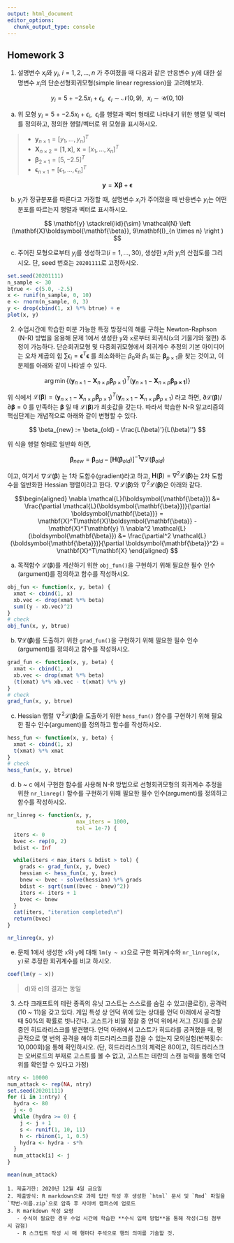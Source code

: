 ```yaml
---
output: html_document
editor_options: 
  chunk_output_type: console
---
```

## Homework 3

1. 설명변수 $x_i$와 $y_i$, $i = 1, 2, \ldots, n$ 가 주여졌을 때 다음과 같은 반응변수 $y_i$에 대한 설명변수 $x_i$의 단순선형회귀모형(simple linear regression)을 
고려해보자. 


$$
y_{i} = 5 + -2.5 x_i + \epsilon_i, ~~ \epsilon_i \sim \mathcal{N}(0, 9), ~~ x_i \sim \mathcal{U}(0, 10)
$$

a) 위 모형 $y_{i} = 5 + -2.5 x_i + \epsilon_i, ~~ \epsilon_i$를 행렬과 벡터 형태로 나타내기 위한 행렬 및 벡터를 정의하고, 정의한 행렬/벡터로 위 모형을 표시하시오. 


> - $\mathbf{y}_{n \times 1} = [y_1, \ldots, y_n]^T$
> - $\mathbf{X}_{n \times 2} = [\mathbf{1}, \mathbf{x}]$, $\mathbf{x} = [x_1, \ldots, x_n]^T$
> - $\boldsymbol{\mathbf{\beta}}_{2 \times 1} = [5, -2.5]^T$
> - $\boldsymbol{\mathbf{\epsilon}}_{n \times 1} = [\epsilon_1, \ldots, \epsilon_n]^T$



 $$
\mathbf{y} = \mathbf{X}\boldsymbol{\mathbf{\beta}} + \boldsymbol{\mathbf{\epsilon}}
 $$



b) $y_i$가 정규분포를 따른다고 가정할 때, 설명변수 $x_i$가 주어졌을 때 반응변수 $y_i$는 어떤 분포를 따르는지 행렬과 벡터로 표시하시오. 


 $$
   \mathbf{y} \stackrel{iid}{\sim} \mathcal{N} \left (\mathbf{X}\boldsymbol{\mathbf{\beta}}, 9\mathbf{I}_{n \times n} \right )
 $$




c) 주어진 모형으로부터 $y_i$를 생성하고($i=1,\ldots, 30$), 생성한 $x_i$와 $y_i$의 산점도를 그리시오. 단, seed 번호는 `20201111`로 고정하시오. 


```r
set.seed(20201111)
n_sample <- 30
btrue <- c(5.0, -2.5)
x <- runif(n_sample, 0, 10)
e <- rnorm(n_sample, 0, 3)
y <- drop(cbind(1, x) %*% btrue) + e
plot(x, y)

```



2. 수업시간에 학습한 미분 가능한 특정 방정식의 해를 구하는 Newton-Raphson (N-R) 방법을 응용해 문제 1에서 생성한 `y`와 `x`로부터 회귀식(`x`의 기울기와 절편) 추정이 가능하다. 
단순회귀모형 및 다중회귀모형에서 회귀계수 추정의 기본 아이디어는 오차 제곱의 힙 $\sum\epsilon_i = \boldsymbol{\mathbf{\epsilon}}^T\boldsymbol{\mathbf{\epsilon}}$ 를 
최소화하는 $\beta_0$와 $\beta_1$ 또는 $\boldsymbol{\mathbf{\beta}}_{p\times 1}$을 찾는 것이고, 이 문제를 아래와 같이 나타낼 수 있다. 

$$
 \arg \min \left\{ (\mathbf{y}_{n \times 1} - \mathbf{X}_{n \times p}\boldsymbol{\mathbf{\beta}}_{p \times 1})^T
 (\mathbf{y}_{n \times 1} - \mathbf{X}_{n \times p}\boldsymbol{\mathbf{\beta}_{p \times 1}}) \right \}
$$

위 식에서 $\mathcal{L}(\boldsymbol{\mathbf{\beta}}) = (\mathbf{y}_{n \times 1} - \mathbf{X}_{n \times p}\boldsymbol{\mathbf{\beta}}_{p \times 1})^T
(\mathbf{y}_{n \times 1} - \mathbf{X}_{n \times p}\boldsymbol{\mathbf{\beta}}_{p \times 1})$ 라고 하면, 
$\partial \mathcal{L}(\boldsymbol{\mathbf{\beta}})/\partial \boldsymbol{\mathbf{\beta}} = 0$ 를 만족하는 $\boldsymbol{\mathbf{\beta}}$ 일 때 
$\mathcal{L}(\boldsymbol{\mathbf{\beta}})$가 최솟값을 갖는다. 따라서 학습한 N-R 알고리즘의 핵심단계는 개념적으로 아래와 같이 변형할 수 있다. 


$$
 \beta_{new} := \beta_{old} - \frac{L(\beta)'}{L(\beta)''}
$$

위 식을 행렬 형태로 일반화 하면, 


$$
\boldsymbol{\mathbf{\beta}}_{new} = \boldsymbol{\mathbf{\beta}}_{old} - [\mathbf{H}(\boldsymbol{\mathbf{\beta}}_{old})]^{-1} \nabla \mathcal{L} (\boldsymbol{\mathbf{\beta}}_{old})
$$


이고, 여기서  $\nabla \mathcal{L} (\boldsymbol{\mathbf{\beta}})$ 는 1차 도함수(gradient)라고 하고, 
$\mathbf{H}(\boldsymbol{\mathbf{\beta}}) = \nabla^2 \mathcal{L}(\boldsymbol{\mathbf{\beta}})$는 2차 도함수을 일반화한 Hessian 행렬이라고 한다. 
$\nabla \mathcal{L}(\boldsymbol{\mathbf{\beta}})$와 $\nabla^2 \mathcal{L}(\boldsymbol{\mathbf{\beta}})$은 아래와 같다. 


$$\begin{aligned}
\nabla \mathcal{L}(\boldsymbol{\mathbf{\beta}}) &= \frac{\partial \mathcal{L}(\boldsymbol{\mathbf{\beta}})}{\partial \boldsymbol{\mathbf{\beta}}} = 
\mathbf{X}^T\mathbf{X}\boldsymbol{\mathbf{\beta}} - \mathbf{X}^T\mathbf{y} \\
\nabla^2 \mathcal{L}(\boldsymbol{\mathbf{\beta}}) &= \frac{\partial^2 \mathcal{L}(\boldsymbol{\mathbf{\beta}})}{\partial \boldsymbol{\mathbf{\beta}}^2} = 
\mathbf{X}^T\mathbf{X}
\end{aligned}
$$

a) 목적함수 $\mathcal{L}(\boldsymbol{\mathbf{\beta}})$를 계산하기 위한 `obj_fun()`을 구현하기 위해 필요한 필수 인수(argument)를 정의하고 함수를 작성하시오. 


```r
obj_fun <- function(x, y, beta) {
  xmat <- cbind(1, x)
  xb.vec <- drop(xmat %*% beta)
  sum((y - xb.vec)^2)
}
# check
obj_fun(x, y, btrue)

```


b) $\nabla \mathcal{L}(\boldsymbol{\mathbf{\beta}})$를 도출하기 위한 `grad_fun()`을 구현하기 위해 필요한 필수 인수(argument)를 정의하고 함수를 작성하시오. 

```r
grad_fun <- function(x, y, beta) {
  xmat <- cbind(1, x)
  xb.vec <- drop(xmat %*% beta)
  (t(xmat) %*% xb.vec - t(xmat) %*% y)
}
# check
grad_fun(x, y, btrue)


```


c) Hessian 행렬 $\nabla^2 \mathcal{L}(\boldsymbol{\mathbf{\beta}})$을 도출하기 위한 `hess_fun()` 함수를 구현하기 위해 필요한 필수 인수(argument)를 정의하고 함수를 작성하시오. 


```r
hess_fun <- function(x, y, beta) {
  xmat <- cbind(1, x)
  t(xmat) %*% xmat
}
# check
hess_fun(x, y, btrue)


```


d) b ~ c 에서 구현한 함수를 사용해 N-R 방법으로 선형회귀모형의 회귀계수 추정을 위한 `nr_linreg()` 함수를 구현하기 위해 필요한 필수 인수(argument)를 정의하고 함수를 작성하시오.  


```r
nr_linreg <- function(x, y, 
                      max_iters = 1000, 
                      tol = 1e-7) {
  iters <- 0
  bvec <- rep(0, 2)
  bdist <- Inf

  while(iters < max_iters & bdist > tol) {
    grads <- grad_fun(x, y, bvec)
    hessian <- hess_fun(x, y, bvec)
    bnew <- bvec - solve(hessian) %*% grads
    bdist <- sqrt(sum((bvec - bnew)^2))
    iters <- iters + 1
    bvec <- bnew
  }
  cat(iters, "iteration completed\n")
  return(bvec)
}

nr_linreg(x, y)


```



e) 문제 1에서 생성한 `x`와 `y`에 대해 `lm(y ~ x)`으로 구한 회귀계수와 `nr_linreg(x, y)`로 추정한 회귀계수를 비교 하시오. 

```r
coef(lm(y ~ x))

```

> d)와 e)의 결과는 동일


3. 스타 크래프트의 테란 종족의 유닛 고스트는 스스로를 숨길 수 있고(클로킹), 공격력(10 ~ 11)을 갖고 있다. 게임 특성 상 언덕 위에 있는 상대를 
언덕 아래에서 공격할 때 50%의 확률로 빗나간다. 고스트가 비밀 정찰 중 언덕 위에서 저그 진지를 순찰 중인 히드라리스크를 발견했다. 언덕 아래에서 고스트가 
히드라를 공격했을 때, 평균적으로 몇 번의 공격을 해야 히드라리스크를 잡을 수 있는지 모의실험(반복횟수: 10,000회)을 통해 확인하시오. 
(단, 히드라리스크의 체력은 80이고, 히드라리스크는 오버로드의 부재로 고스트를 볼 수 없고, 고스트는 테란의 스캔 능력을 통해 언덕 위를 확인할 수 있다고 가정)



```r
ntry <- 10000
num_attack <- rep(NA, ntry)
set.seed(20201111)
for (i in 1:ntry) {
  hydra <- 80
  j <- 0
  while (hydra >= 0) {
    j <- j + 1
    s <- runif(1, 10, 11)
    h <- rbinom(1, 1, 0.5)
    hydra <- hydra - s*h
  }
  num_attack[i] <- j
}

mean(num_attack)

```




```block2
1. 제출기한: 2020년 12월 4일 금요일
2. 제출방식: R markdown으로 과제 답안 작성 후 생성한 `html` 문서 및 `Rmd` 파일을 `학번-이름.zip`으로 압축 후 사이버 캠퍼스에 업로드
3. R markdown 작성 요령
   - 수식이 필요한 경우 수업 시간에 학습한 **수식 입력 방법**을 통해 작성(그림 첨부 시 감점)
   - R 스크립트 작성 시 매 행마다 주석으로 행의 의미를 기술할 것. 

```

